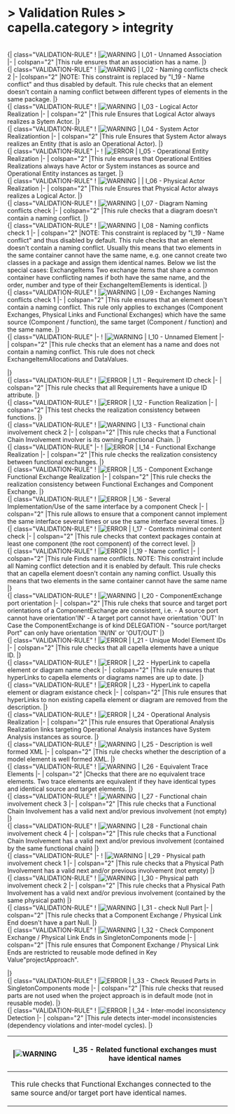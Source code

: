       
= > Validation Rules > capella.category > integrity =
            
<br> 
{| class="VALIDATION-RULE"
! |[[Image:../../Images/warning.gif|WARNING]]
|   I_01 - Unnamed Association 
|-
| colspan="2" |This rule ensures that an association has a name. 
|}            
<br> 
{| class="VALIDATION-RULE"
! |[[Image:../../Images/warning.gif|WARNING]]
| I_02 - Naming conflicts check 2 
|-
|colspan="2" |NOTE: This constraint is replaced by "I_19 - Name conflict" and thus disabled by default.  This rule checks that an element doesn't contain a naming conflict between different types of elements in the same package. 
|}            
<br> 
{| class="VALIDATION-RULE"
! |[[Image:../../Images/warning.gif|WARNING]]
|   I_03 - Logical Actor Realization 
|-
| colspan="2" |This rule Ensures that Logical Actor always realizes a Sytem Actor. 
|}            
<br> 
{| class="VALIDATION-RULE"
! |[[Image:../../Images/warning.gif|WARNING]]
|   I_04 - System Actor Realizationtion 
|-
| colspan="2" |This rule Ensures that System Actor always realizes an Entity (that is aslo an Operational Actor). 
|}            
<br> 
{| class="VALIDATION-RULE"
|-
! |[[Image:../../Images/error.gif|ERROR]]
|   I_05 - Operational Entity Realization 
|-
| colspan="2" |This rule ensures that Operational Entities Realizations always have Actor or System instances as source and Operational Entity instances as target. 
|}            
<br> 
{| class="VALIDATION-RULE"
! |[[Image:../../Images/warning.gif|WARNING]]
|  |   I_06 - Physical Actor Realization 
|-
| colspan="2" |This rule Ensures that Physical Actor always realizes a Logical Actor. 
|}            
<br> 
{| class="VALIDATION-RULE"
! |[[Image:../../Images/warning.gif|WARNING]]
|   I_07 - Diagram Naming conflicts check 
|-
| colspan="2" |This rule checks  that a diagram doesn't contain a naming conflict. 
|}            
<br> 
{| class="VALIDATION-RULE"
! |[[Image:../../Images/warning.gif|WARNING]]
|   I_08 - Naming conflicts check 1 
|-
| colspan="2" |NOTE: This constraint is replaced by "I_19 - Name conflict" and thus disabled by default.  This rule checks that an element doesn't contain a naming conflict. Usually this means that two elements in the same container cannot have the same name, e.g. one cannot create two classes in a package and assign them identical names. Below we list the special cases:  ExchangeItems Two exchange items that share a common container have conflicting names if both have the same name, and the order, number and type of their ExchangeItemElements is identical. 
|}            
<br> 
{| class="VALIDATION-RULE"
! |[[Image:../../Images/warning.gif|WARNING]]
|  I_09 - Exchanges Naming conflicts check 1 
|-
| colspan="2" |This rule ensures that an element doesn't contain a naming conflict. This rule only applies to exchanges (Component Exchanges, Physical Links and Functional Exchanges) which have the same source (Component / function), the same target (Component / function) and the same name. 
|}            
<br> 
{| class="VALIDATION-RULE"
|-
! |[[Image:../../Images/warning.gif|WARNING]]
|   I_10 - Unnamed Element 
|-
| colspan="2" |This rule checks that an element has a name and does not contain a naming conflict. This rule does not check ExchangeItemAllocations and DataValues. 

|}            
<br> 
{| class="VALIDATION-RULE"
! |[[Image:../../Images/error.gif|ERROR]]
|   I_11 - Requirement ID check 
|-
| colspan="2" |This rule checks that all Requirements have a unique ID attribute. 
|}            
<br> 
{| class="VALIDATION-RULE"
! |[[Image:../../Images/error.gif|ERROR]]
|   I_12 - Function Realization 
|-
| colspan="2" |This test checks the realization consistency between functions. 
|}            
<br> 
{| class="VALIDATION-RULE"
! |[[Image:../../Images/warning.gif|WARNING]]
|   I_13 - Functional chain involvement check 2 
|-
| colspan="2" |This rule checks that a Functional Chain Involvement involver is its owning Functional Chain. 
|}            
<br> 
{| class="VALIDATION-RULE"
|-
! |[[Image:../../Images/error.gif|ERROR]]
|   I_14 - Functional Exchange Realization 
|-
| colspan="2" |This rule checks the realization consistency between functional exchanges. 
|}            
<br> 
{| class="VALIDATION-RULE"
! |[[Image:../../Images/error.gif|ERROR]]
|   I_15 - Component Exchange Functional Exchange Realization 
|-
| colspan="2" |This rule checks the realization consistency between Functional Exchanges and Component Exchange. 
|}            
<br> 
{| class="VALIDATION-RULE"
! |[[Image:../../Images/error.gif|ERROR]]
|  I_16 - Several Implementation/Use of the same interface by a component Check   
|-
| colspan="2" |This rule allows to ensure that a component cannot implement the same interface several times or use the same interface several times. 
|}            
<br> 
{| class="VALIDATION-RULE"
! |[[Image:../../Images/error.gif|ERROR]]
|   I_17 - Contexts minimal content check 
|-
| colspan="2" |This rule checks that context packages contain at least one component (the root component) of the correct level. 
|}            
<br> 
{| class="VALIDATION-RULE"
! |[[Image:../../Images/error.gif|ERROR]]
|   I_19 - Name conflict 
|-
| colspan="2" |This rule Finds name conflicts. NOTE: This constraint include all Naming conflict detection and it is enabled by default.  This rule checks that an capella element doesn't contain any naming conflict. Usually this means that two elements in the same container cannot have the same name 
|}            
<br> 
{| class="VALIDATION-RULE"
! |[[Image:../../Images/warning.gif|WARNING]]
|   I_20 - ComponentExchange port orientation 
|-
| colspan="2" |This rule cheks that source and target port orientations of a ComponentExchange are consistent, i.e.  - A source port cannot have orientation'IN' - A target port cannot have orientation 'OUT'  In Case the ComponentExchange is of kind DELEGATION - "source port/target Port" can only have orientation 'IN/IN' or 'OUT/OUT' 
|}            
<br> 
{| class="VALIDATION-RULE"
! |[[Image:../../Images/error.gif|ERROR]]
|   I_21 - Unique Model Element IDs 
|-
| colspan="2" |This rule checks that all capella elements have a unique ID. 
|}            
<br> 
{| class="VALIDATION-RULE"
! |[[Image:../../Images/error.gif|ERROR]]
|   I_22 - HyperLink to capella element or diagram name check 
|-
| colspan="2" |This rule ensures that hyperLinks to capella elements or diagrams names are up to date. 
|}            
<br> 
{| class="VALIDATION-RULE"
! |[[Image:../../Images/error.gif|ERROR]]
|   I_23 - HyperLink to capella element or diagram existance check 
|-
| colspan="2" |This rule ensures that hyperLinks to non existing capella element or diagram are removed from the description. 
|}            
<br> 
{| class="VALIDATION-RULE"
! |[[Image:../../Images/error.gif|ERROR]]
|   I_24 - Operational Analysis Realization 
|-
| colspan="2" |This rule ensures that Operational Analysis Realization links targeting Operational Analysis instances have System Analysis instances as source. 
|}            
<br> 
{| class="VALIDATION-RULE"
! |[[Image:../../Images/warning.gif|WARNING]]
|  I_25 - Description is well formed XML   
|-
| colspan="2" |This rule checks whether the description of a model element is well formed XML. 
|}            
<br> 
{| class="VALIDATION-RULE"
! |[[Image:../../Images/warning.gif|WARNING]]
|   I_26 - Equivalent Trace Elements 
|-
| colspan="2" |Checks that there are no equivalent trace elements. Two trace elements are equivalent if they have identical types and identical source and target elements. 
|}            
<br> 
  {| class="VALIDATION-RULE"
! |[[Image:../../Images/warning.gif|WARNING]]
|  I_27 - Functional chain involvement check 3   
|-
| colspan="2" |This rule checks that a Functional Chain Involvement has a valid next and/or previous involvement (not empty) 
|}            
<br> 
{| class="VALIDATION-RULE"
! |[[Image:../../Images/warning.gif|WARNING]]
|  I_28 - Functional chain involvement check 4   
|-
| colspan="2" |This rule checks that a Functional Chain Involvement has a valid next and/or previous involvement (contained by the same functional chain) 
|}            
<br> 
{| class="VALIDATION-RULE"
|-
! |[[Image:../../Images/warning.gif|WARNING]]
|   I_29 - Physical path involvement check 1 
|-
| colspan="2" |This rule checks that a Physical Path Involvement has a valid next and/or previous involvement (not empty) 
|}            
<br> 
{| class="VALIDATION-RULE"
! |[[Image:../../Images/warning.gif|WARNING]]
| I_30 - Physical path involvement check 2 
|-
| colspan="2" |This rule checks that a Physical Path Involvement has a valid next and/or previous involvement (contained by the same physical path) 
|}            
<br> 
{| class="VALIDATION-RULE"
! |[[Image:../../Images/warning.gif|WARNING]]
|   I_31 - check Null Part 
|-
| colspan="2" |This rule checks that a Component Exchange / Physical Link End doesn't have a part Null. 
|}            
<br> 
{| class="VALIDATION-RULE"
! |[[Image:../../Images/warning.gif|WARNING]]
|   I_32 - Check Component Exchange / Physical Link Ends in SingletonComponents mode 
|-
| colspan="2" |This rule ensures that Component Exchange / Physical Link Ends are restricted to reusable mode defined in Key Value"projectApproach". 

|}            
<br> 
{| class="VALIDATION-RULE"
! |[[Image:../../Images/error.gif|ERROR]]
|   I_33 - Check Reused Parts in SingletonComponents mode 
|-
| colspan="2" |This rule checks that reused parts are not used when the project approach is in default mode (not in reusable mode). 
|}            
<br> 
{| class="VALIDATION-RULE"
! |[[Image:../../Images/error.gif|ERROR]]
|  I_34 - Inter-model inconsistency Detection
|-
| colspan="2" |This rule detects inter-model inconsistencies (dependency violations and inter-model cycles). 
|}
{| class="VALIDATION-RULE"
! |[[Image:../../Images/warning.gif|WARNING]]
|  I_35 - Related functional exchanges must have identical names
|-
| colspan="2" |This rule checks that Functional Exchanges connected to the same source and/or target port have identical names.
|}   